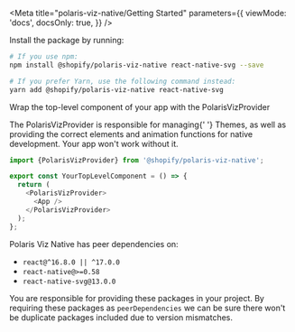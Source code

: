 
<Meta
  title="polaris-viz-native/Getting Started"
  parameters={{
    viewMode: 'docs',
    docsOnly: true,
  }}
/>

<Title>🏁 Getting Started</Title>

<Title type="h2">Installation</Title>

Install the package by running:

```bash
# If you use npm:
npm install @shopify/polaris-viz-native react-native-svg --save

# If you prefer Yarn, use the following command instead:
yarn add @shopify/polaris-viz-native react-native-svg
```

<Title type="h3">Set up PolarisVizProvider</Title>

Wrap the top-level component of your app with the PolarisVizProvider

<Banner type="Alert">
  The PolarisVizProvider is responsible for managing{' '}
  <LinkTo kind="Shared/Themes/Default Themes">Themes</LinkTo>, as well as
  providing the correct elements and animation functions for native development.
  Your app won't work without it.
</Banner>

```js
import {PolarisVizProvider} from '@shopify/polaris-viz-native';

export const YourTopLevelComponent = () => {
  return (
    <PolarisVizProvider>
      <App />
    </PolarisVizProvider>
  );
};
```

<Title type="h2">Peer dependencies</Title>

Polaris Viz Native has peer dependencies on:

- `react@^16.8.0 || ^17.0.0`
- `react-native@>=0.58`
- `react-native-svg@13.0.0`

You are responsible for providing these packages in your project. By requiring these packages as `peerDependencies` we can be sure there won't be duplicate packages included due to version mismatches.
